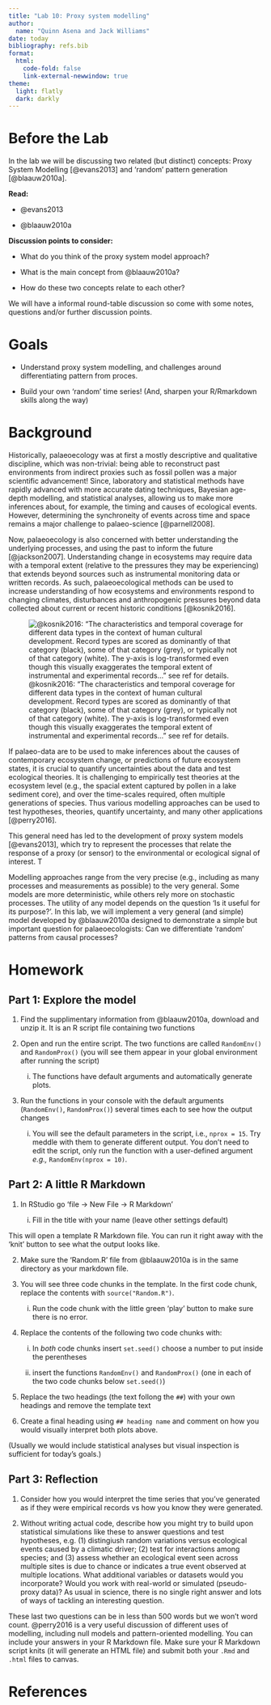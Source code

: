 ```yaml
---
title: "Lab 10: Proxy system modelling"
author:
  name: "Quinn Asena and Jack Williams"
date: today
bibliography: refs.bib
format:
  html:
    code-fold: false
    link-external-newwindow: true
theme:
  light: flatly
  dark: darkly
---
```


# Before the Lab

In the lab we will be discussing two related (but distinct) concepts: Proxy System Modelling [@evans2013] and 'random' pattern generation [@blaauw2010a].

**Read:**

- @evans2013

- @blaauw2010a

**Discussion points to consider:**

- What do you think of the proxy system model approach?

- What is the main concept from @blaauw2010a?

- How do these two concepts relate to each other?

We will have a informal round-table discussion so come with some notes, questions and/or further discussion points.


# Goals

- Understand proxy system modelling, and challenges around differentiating pattern from proces.

- Build your own 'random' time series!  (And, sharpen your R/Rmarkdown skills along the way)


# Background

Historically, palaeoecology was at first a mostly descriptive and qualitative discipline, which was non-trivial: being able to reconstruct past environments from indirect proxies such as fossil pollen was a major scientific advancement! Since, laboratory and statistical methods have rapidly advanced with more accurate dating techniques, Bayesian age-depth modelling, and statistical analyses, allowing us to make more inferences about, for example, the timing and causes of ecological events. However, determining the synchroneity of events across time and space remains a major challenge to palaeo-science [@parnell2008].

Now, palaeoecology is also concerned with better understanding the underlying processes, and using the past to inform the future [@jackson2007]. Understanding change in ecosystems may require data with a temporal extent (relative to the pressures they may be experiencing) that extends beyond sources such as instrumental monitoring data or written records. As such, palaeoecological methods can be used to increase understanding of how ecosystems and environments respond to changing climates, disturbances and anthropogenic pressures beyond data collected about current or recent historic conditions [@kosnik2016].

![@kosnik2016: "The characteristics and temporal coverage for different data types in the context of human cultural development. Record types are scored as dominantly of that category (black), some of that category (grey), or typically not of that category (white). The y-axis is log-transformed even though this visually exaggerates the temporal extent of instrumental and experimental records..." see ref for details.](https://royalsocietypublishing.org/cms/asset/3fa60131-834f-4658-9faa-7af81742940a/rsbl20150951f01.jpg)

If palaeo-data are to be used to make inferences about the causes of contemporary ecosystem change, or predictions of future ecosystem states, it is crucial to quantify uncertainties about the data and test ecological theories. It is challenging to empirically test theories at the ecosystem level (e.g., the spacial extent captured by pollen in a lake sediment core), and over the time-scales required, often multiple generations of species. Thus various modelling approaches can be used to test hypotheses, theories, quantify uncertainty, and many other applications [@perry2016].

This general need has led to the development of proxy system models [@evans2013], which try to represent the processes that relate the response of a proxy (or sensor) to the environmental or ecological signal of interest.  T

Modelling approaches range from the very precise (e.g., including as many processes and measurements as possible) to the very general. Some models are more deterministic, while others rely more on stochastic processes. The utility of any model depends on the question 'Is it useful for its purpose?'. In this lab, we will implement a very general (and simple) model developed by @blaauw2010a designed to demonstrate a simple but important question for palaeoecologists: Can we differentiate 'random' patterns from causal processes?


# Homework

:::{.callout-note}
# Part 1: Explore the model
1. Find the supplimentary information from @blaauw2010a, download and unzip it. It is an R script file containing two functions

2. Open and run the entire script. The two functions are called `RandomEnv()` and `RandomProx()` (you will see them appear in your global environment after running the script)

    i) The functions have default arguments and automatically generate plots.

3. Run the functions in your console with the default arguments (`RandomEnv()`, `RandomProx()`) several times each to see how the output changes

    i) You will see the default parameters in the script, i.e., `nprox = 15`. Try meddle with them to generate different output. You don't need to edit the script, only run the function with a user-defined argument *e.g.,* `RandomEnv(nprox = 10)`.
:::

:::{.callout-note}
# Part 2: A little R Markdown
1. In RStudio go 'file -> New File -> R Markdown'

    i) Fill in the title with your name (leave other settings default)

This will open a template R Markdown file. You can run it right away with the 'knit' button to see what the output looks like.

2. Make sure the 'Random.R' file from @blaauw2010a is in the same directory as your markdown file.

3. You will see three code chunks in the template. In the first code chunk, replace the contents with `source("Random.R")`.

    i) Run the code chunk with the little green 'play' button to make sure there is no error.

4. Replace the contents of the following two code chunks with:

    i) In _both_ code chunks insert `set.seed()` choose a number to put inside the perentheses

    ii) insert the functions `RandomEnv()` and `RandomProx()` (one in each of the two code chunks below `set.seed()`)

5. Replace the two headings (the text follong the `##`) with your own headings and remove the template text

6. Create a final heading using `## heading name` and comment on how you would visually interpret both plots above.

(Usually we would include statistical analyses but visual inspection is sufficient for today's goals.)
:::

:::{.callout-note}
# Part 3: Reflection
1. Consider how you would interpret the time series that you've generated as if they were empirical records vs how you know they were generated.

2. Without writing actual code, describe how you might try to build upon statistical simulations like these to answer questions and test hypotheses, e.g. (1) distingiush random variations versus ecological events caused by a climatic driver; (2) test for interactions among species; and (3) assess whether an ecological event seen across multiple sites is due to chance or indicates a true event observed at multiple locations.  What additional variables or datasets would you incorporate?  Would you work with real-world or simulated (pseudo-proxy data)?  As usual in science, there is no single right answer and lots of ways of tackling an interesting question.

These last two questions can be in less than 500 words but we won't word count. @perry2016 is a very useful discussion of different uses of modelling, including null models and pattern-oriented modelling. You can include your answers in your R Markdown file.  Make sure your R Markdown script knits (it will generate an HTML file) and submit both your `.Rmd` and `.html` files to canvas.

:::


# References
